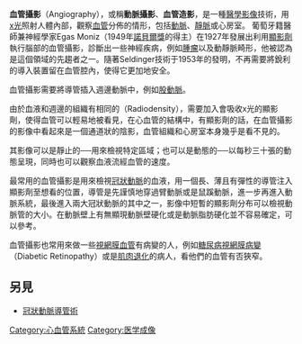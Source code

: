 {{medical}}
{{Interventions infobox |
  Name        = 血管攝影| 
  Image       = Cerebral angiography, arteria vertebralis sinister injection.JPG |
  Caption     = 使用[[腦血管造影術|腦血管造影術]]顯示的[[基底动脉|基底动脉]]和[[大後腦動脈|大後腦動脈]]的[[端平面|端平面]] |
  ICD10       = |
  ICD9        = {{ICD9proc|88.40}}-{{ICD9proc|88.68}} |
  OPS301      = {{OPS301|3-60}} |
  MeshID      = D000792 |
  OtherCodes  = |
}}
'''血管攝影'''（Angiography），或稱'''動脈攝影'''、'''血管造影'''，是一種[[醫學影像|醫學影像]]技術，用[[x光|x光]]照射人體內部，觀察[[血管|血管]]分佈的情形，包括[[動脈|動脈]]、[[靜脈|靜脈]]或心房室。
葡萄牙籍醫師兼神經學家Egas Moniz（1949年[[諾貝爾獎|諾貝爾獎]]的得主）在1927年發展出利用[[顯影劑|顯影劑]]執行腦部的血管攝影，診斷出一些神經疾病，例如[[腫瘤|腫瘤]]以及動靜脈畸形，他被認為是這個領域的先趨者之一。隨著Seldinger技術于1953年的發明，不再需要將銳利的導入裝置留在血管腔內，使得它更加地安全。

血管攝影需要將導管插入週邊動脈中，例如[[股動脈|股動脈]]。

由於血液和週邊的組織有相同的{{le|阻射率|Radiodensity}}（Radiodensity），需要加入會吸收x光的顯影劑，使得血管可以輕易地被看見，在心血管的結構中，有顯影劑的話，在血管攝影的影像中看起來是一個通道狀的陰影，血管組織和心房室本身幾乎是看不見的。

其影像可以是靜止的──用來檢視特定區域；也可以是動態的──以每秒三十張的動態呈現，同時也可以觀察血液流經血管的速度。

最常用的血管攝影是用來檢視[[冠狀動脈|冠狀動脈]]的血液，用一個長、薄且有彈性的導管注入顯影劑至想看的位置，導管是先謹慎地穿過臂動脈或是鼠蹊動脈，進一步再進入動脈系統，最後進入兩大冠狀動脈的其中之一，影像中短暫的顯影劑分布可以檢視動脈管的大小。在動脈壁上有無顯現動脈壁硬化或是動脈脂肪硬化並不容易確定，可以參考。

血管攝影也常用來做一些[[視網膜血管|視網膜血管]]有病變的人，例如[[糖尿病視網膜病變|糖尿病視網膜病變]]（Diabetic Retinopathy）或是[[肌肉退化|肌肉退化]]的病人，看他們的血管有否狹窄。

==另見==
*[[冠狀動脈導管術|冠狀動脈導管術]]

{{医学影像}}

[[Category:心血管系統|Category:心血管系統]]
[[Category:医学成像|Category:医学成像]]